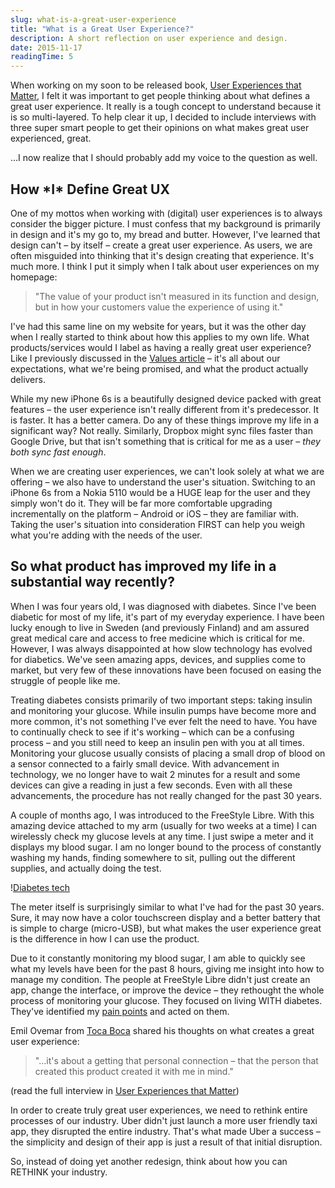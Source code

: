 ```yaml
---
slug: what-is-a-great-user-experience
title: "What is a Great User Experience?"
description: A short reflection on user experience and design.
date: 2015-11-17
readingTime: 5
---
```


When working on my soon to be released book, <a href="/book/">User Experiences that Matter</a>, I felt it was important to get people thinking about what defines a great user experience. It really is a tough concept to understand because it is so multi-layered. To help clear it up, I decided to include interviews with three super smart people to get their opinions on what makes great user experienced, great.

&#8230;I now realize that I should probably add my voice to the question as well.

## How \*I\* Define Great UX

One of my mottos when working with (digital) user experiences is to always consider the bigger picture. I must confess that my background is primarily in design and it's my go to, my bread and butter. However, I've learned that design can't &#8211; by itself &#8211; create a great user experience. As users, we are often misguided into thinking that it's design creating that experience. It's much more. I think I put it simply when I talk about user experiences on my homepage:

> "The value of your product isn't measured in its function and design, but in how your customers value the experience of using it."

I've had this same line on my website for years, but it was the other day when I really started to think about how this applies to my own life. What products/services would I label as having a really great user experience? Like I previously discussed in the <a href="/understanding-values/">Values article</a> &#8211; it's all about our expectations, what we're being promised, and what the product actually delivers.

While my new iPhone 6s is a beautifully designed device packed with great features &#8211; the user experience isn't really different from it's predecessor. It is faster. It has a better camera. Do any of these things improve my life in a significant way? Not really. Similarly, Dropbox might sync files faster than Google Drive, but that isn't something that is critical for me as a user &#8211; _they both sync fast enough_.

When we are creating user experiences, we can't look solely at what we are offering &#8211; we also have to understand the user's situation. Switching to an iPhone 6s from a Nokia 5110 would be a HUGE leap for the user and they simply won't do it. They will be far more comfortable upgrading incrementally on the platform &#8211; Android or iOS &#8211; they are familiar with. Taking the user's situation into consideration FIRST can help you weigh what you're adding with the needs of the user.

## So what product has improved my life in a substantial way recently?

When I was four years old, I was diagnosed with diabetes. Since I've been diabetic for most of my life, it's part of my everyday experience. I have been lucky enough to live in Sweden (and previously Finland) and am assured great medical care and access to free medicine which is critical for me. However, I was always disappointed at how slow technology has evolved for diabetics. We've seen amazing apps, devices, and supplies come to market, but very few of these innovations have been focused on easing the struggle of people like me.

Treating diabetes consists primarily of two important steps: taking insulin and monitoring your glucose. While insulin pumps have become more and more common, it's not something I've ever felt the need to have. You have to continually check to see if it's working &#8211; which can be a confusing process &#8211; and you still need to keep an insulin pen with you at all times. Monitoring your glucose usually consists of placing a small drop of blood on a sensor connected to a fairly small device. With advancement in technology, we no longer have to wait 2 minutes for a result and some devices can give a reading in just a few seconds. Even with all these advancements, the procedure has not really changed for the past 30 years.

A couple of months ago, I was introduced to the FreeStyle Libre. With this amazing device attached to my arm (usually for two weeks at a time) I can wirelessly check my glucose levels at any time. I just swipe a meter and it displays my blood sugar. I am no longer bound to the process of constantly washing my hands, finding somewhere to sit, pulling out the different supplies, and actually doing the test.

!<a href="/images/articles/A9649582-DC2A-4260-A76C-679975658524.jpg">Diabetes tech</a>

The meter itself is surprisingly similar to what I've had for the past 30 years. Sure, it may now have a color touchscreen display and a better battery that is simple to charge (micro-USB), but what makes the user experience great is the difference in how I can use the product.

Due to it constantly monitoring my blood sugar, I am able to quickly see what my levels have been for the past 8 hours, giving me insight into how to manage my condition. The people at FreeStyle Libre didn't just create an app, change the interface, or improve the device &#8211; they rethought the whole process of monitoring your glucose. They focused on living WITH diabetes. They've identified my <a href="/understanding-pain-dream-fix/">pain points</a> and acted on them.

Emil Ovemar from <a href="http://www.tocaboca.com" target="_blank">Toca Boca</a> shared his thoughts on what creates a great user experience:

> "&#8230;it's about a getting that personal connection &#8211; that the person that created this product created it with me in mind."

(read the full interview in <a href="https://antonsten.com/books/user-experiences-matter/">User Experiences that Matter</a>)

In order to create truly great user experiences, we need to rethink entire processes of our industry. Uber didn't just launch a more user friendly taxi app, they disrupted the entire industry. That's what made Uber a success &#8211; the simplicity and design of their app is just a result of that initial disruption.

So, instead of doing yet another redesign, think about how you can RETHINK your industry.